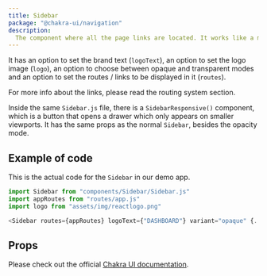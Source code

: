```yaml
---
title: Sidebar
package: "@chakra-ui/navigation"
description:
  The component where all the page links are located. It works like a menu.
---
```


It has an option to set the brand text (`logoText`), an option to set the logo
image (`logo`), an option to choose between opaque and transparent modes and an
option to set the routes / links to be displayed in it (`routes`).

For more info about the links, please read the routing system section.

Inside the same `Sidebar.js` file, there is a `SidebarResponsive()` component,
which is a button that opens a drawer which only appears on smaller viewports.
It has the same props as the normal `Sidebar`, besides the opacity mode.

## Example of code

This is the actual code for the `Sidebar` in our demo app.

```js
import Sidebar from "components/Sidebar/Sidebar.js"
import appRoutes from "routes/app.js"
import logo from "assets/img/reactlogo.png"
```

```js
<Sidebar routes={appRoutes} logoText={"DASHBOARD"} variant="opaque" {...rest} />
```

## Props

Please check out the official
[Chakra UI documentation](https://chakra-ui.com/docs/overlay/drawer?ref=creative-tim).
